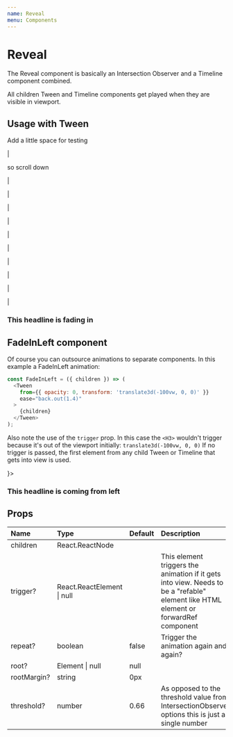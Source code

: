 ```yaml
---
name: Reveal
menu: Components
---
```




# Reveal

The Reveal component is basically an Intersection Observer and a Timeline component combined.

All children Tween and Timeline components get played when they are visible in viewport.



## Usage with Tween

Add a little space for testing





|

so scroll down

|

|

|

|

|

|

|

|

|

|

<Playground>
  <Reveal repeat>
    <Tween from={{ opacity: 0 }} duration={2}>
      <h3>This headline is fading in</h3>
    </Tween>
  </Reveal>
</Playground>

## FadeInLeft component

Of course you can outsource animations to separate components. In this example a FadeInLeft animation:

```javascript
const FadeInLeft = ({ children }) => (
  <Tween
    from={{ opacity: 0, transform: 'translate3d(-100vw, 0, 0)' }}
    ease="back.out(1.4)"
  >
    {children}
  </Tween>
);
```

Also note the use of the `trigger` prop.
In this case the `<H3>` wouldn't trigger because it's out of the viewport initially: `translate3d(-100vw, 0, 0)`
If no trigger is passed, the first element from any child Tween or Timeline that gets into view is used.

<Playground>
  <Reveal repeat trigger={<div />}>
    <FadeInLeft>
      <h3>This headline is coming from left</h3>
    </FadeInLeft>
  </Reveal>
</Playground>

## Props

| Name | Type | Default | Description |
| :-- | :-- | :-- | :-- |
| children | React.ReactNode |  |  |
| trigger? | React.ReactElement \| null |  | This element triggers the animation if it gets into view. Needs to be a "refable" element like HTML element or forwardRef component |
| repeat? | boolean | false | Trigger the animation again and again? |
| root? | Element \| null | null |  |
| rootMargin? | string | 0px |  |
| threshold? | number | 0.66 | As opposed to the threshold value from IntersectionObserver options this is just a single number |
